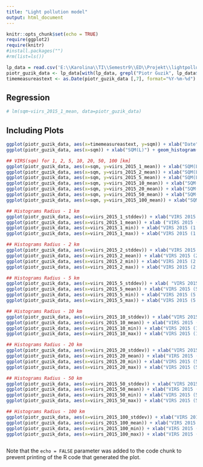 ```yaml
---
title: "Light pollution model"
output: html_document
---
```


```r
knitr::opts_chunk$set(echo = TRUE)
require(ggplot2)
require(knitr)
#install.packages("")
#rm(list=ls())
```

```r
lp_data = read.csv('E:\\Karolina\\TI\\Semestr9\\ED\\Projekt\\lightpollution\\lp\\db.csv', sep=';', dec='.', header=TRUE, stringsAsFactors = TRUE)
piotr_guzik_data <- lp_data[with(lp_data, grepl("Piotr Guzik", lp_data$name)),]
timemeasureastext <- as.Date(piotr_guzik_data [,7], format="%Y-%m-%d")
```

## Regression
```r
# lm(sqm~viirs_2015_1_mean, data=piotr_guzik_data)
```

## Including Plots

```r
ggplot(piotr_guzik_data, aes(x=timemeasureastext, y=sqm)) + xlab("Date") + ylab("SQM(L) [mag/arcsec^2]") + geom_point(color="blue")
ggplot(piotr_guzik_data, aes(x=sqm)) + xlab("SQM(L)") + geom_histogram(binwidth=0.1, col='blue') + labs(title="Histogram")

## VIRS(sqm) for 1, 2, 5, 10, 20, 50, 100 [km]
ggplot(piotr_guzik_data, aes(x=sqm, y=viirs_2015_1_mean)) + xlab("SQM(L) [mag/arcsec^2]") + ylab("VIRS 2015 (1 km) Mean  [10^-9W/cm^2*sr]") + geom_point(color="blue")
ggplot(piotr_guzik_data, aes(x=sqm, y=viirs_2015_2_mean)) + xlab("SQM(L) [mag/arcsec^2]") + ylab("VIRS 2015 (2 km) Mean  [10^-9W/cm^2*sr]") + geom_point(color="blue")
ggplot(piotr_guzik_data, aes(x=sqm, y=viirs_2015_5_mean)) + xlab("SQM(L) [mag/arcsec^2]") + ylab("VIRS 2015 (5 km) Mean  [10^-9W/cm^2*sr]") + geom_point(color="blue")
ggplot(piotr_guzik_data, aes(x=sqm, y=viirs_2015_10_mean)) + xlab("SQM(L) [mag/arcsec^2]") + ylab("VIRS 2015 (10 km) Mean  [10^-9W/cm^2*sr]") + geom_point(color="blue")
ggplot(piotr_guzik_data, aes(x=sqm, y=viirs_2015_20_mean)) + xlab("SQM(L) [mag/arcsec^2]") + ylab("VIRS 2015 (20 km) Mean  [10^-9W/cm^2*sr]") + geom_point(color="blue")
ggplot(piotr_guzik_data, aes(x=sqm, y=viirs_2015_50_mean)) + xlab("SQM(L) [mag/arcsec^2]") + ylab("VIRS 2015 (50 km) Mean  [10^-9W/cm^2*sr]") + geom_point(color="blue")
ggplot(piotr_guzik_data, aes(x=sqm, y=viirs_2015_100_mean)) + xlab("SQM(L) [mag/arcsec^2]") + ylab("VIRS 2015 (100 km) Mean  [10^-9W/cm^2*sr]") + geom_point(color="blue")

## Histograms Radius - 1 km
ggplot(piotr_guzik_data, aes(x=viirs_2015_1_stddev)) + xlab("VIRS 2015 (1 km) Standard Devation [10^-9W/cm^2*sr]") + geom_histogram(binwidth=0.3, col='blue') + labs(title="Histogram (R=1km) VIRS 2015 StdDev")
ggplot(piotr_guzik_data, aes(x=viirs_2015_1_mean)) + xlab ("VIRS 2015 (1 km) Mean  [10^-9W/cm^2*sr]") + geom_histogram(binwidth=0.3, col='blue') + labs(title="Histogram  (R=1km) VIRS 2015 Mean")
ggplot(piotr_guzik_data, aes(x=viirs_2015_1_min)) + xlab("VIRS 2015 (1 km) Min  [10^-9W/cm^2*sr]") + geom_histogram(binwidth=0.3, col='blue') + labs(title="Histogram (R=1km) VIRS 2015 Min")
ggplot(piotr_guzik_data, aes(x=viirs_2015_1_max)) + xlab("VIRS 2015 (1 km) Max  [10^-9W/cm^2*sr]") + geom_histogram(binwidth=0.3, col='blue') + labs(title="Histogram (R=1km) VIRS 2015 Max")

## Histograms Radius - 2 km
ggplot(piotr_guzik_data, aes(x=viirs_2015_2_stddev)) + xlab("VIRS 2015 (2 km) Standard Devation [10^-9W/cm^2*sr]") + geom_histogram(binwidth=0.3, col='blue') + labs(title="Histogram (R=2km) VIRS 2015 StdDev")
ggplot(piotr_guzik_data, aes(x=viirs_2015_2_mean)) + xlab("VIRS 2015 (2 km) Mean  [10^-9W/cm^2*sr]") + geom_histogram(binwidth=0.3, col='blue') + labs(title="Histogram (R=2km) VIRS 2015 Mean")
ggplot(piotr_guzik_data, aes(x=viirs_2015_2_min)) + xlab("VIRS 2015 (2 km) Min  [10^-9W/cm^2*sr]") + geom_histogram(binwidth=0.3, col='blue') + labs(title="Histogram (R=2km) VIRS 2015 Min")
ggplot(piotr_guzik_data, aes(x=viirs_2015_2_max)) + xlab("VIRS 2015 (2 km) Max  [10^-9W/cm^2*sr]") + geom_histogram(binwidth=0.3, col='blue') + labs(title="Histogram (R=2km) VIRS 2015 Max")

## Histograms Radius - 5 km
ggplot(piotr_guzik_data, aes(x=viirs_2015_5_stddev)) + xlab( "VIRS 2015 (5 km) Standard Devation [10^-9W/cm^2*sr]") + geom_histogram(binwidth=0.3, col='blue') + labs(title="Histogram (R=5km) VIRS 2015 StdDev")
ggplot(piotr_guzik_data, aes(x=viirs_2015_5_mean)) + xlab("VIRS 2015 (5 km) Mean  [10^-9W/cm^2*sr]") + geom_histogram(binwidth=0.3, col='blue') + labs(title="Histogram (R=5km) VIRS 2015 Mean")
ggplot(piotr_guzik_data, aes(x=viirs_2015_5_min)) + xlab("VIRS 2015 (5 km) Min  [10^-9W/cm^2*sr]") + geom_histogram(binwidth=0.3, col='blue') + labs(title="Histogram (R=5km) VIRS 2015 Min")
ggplot(piotr_guzik_data, aes(x=viirs_2015_5_max)) + xlab("VIRS 2015 (5 km) Max  [10^-9W/cm^2*sr]") + geom_histogram(binwidth=0.3, col='blue') + labs(title="Histogram (R=5km) VIRS 2015 Max")

## Histograms Radius - 10 km
ggplot(piotr_guzik_data, aes(x=viirs_2015_10_stddev)) + xlab("VIRS 2015 (10 km) Standard Devation [10^-9W/cm^2*sr]") + geom_histogram(binwidth=0.3, col='blue') + labs(title="Histogram (R=10km) VIRS 2015 StdDev")
ggplot(piotr_guzik_data, aes(x=viirs_2015_10_mean)) + xlab("VIRS 2015 (10 km) Mean  [10^-9W/cm^2*sr]") + geom_histogram(binwidth=0.3, col='blue') + labs(title="Histogram (R=10km) VIRS 2015 Mean")
ggplot(piotr_guzik_data, aes(x=viirs_2015_10_min)) + xlab("VIRS 2015 (10 km) Min  [10^-9W/cm^2*sr]") + geom_histogram(binwidth=0.3, col='blue') + labs(title="Histogram (R=10km) VIRS 2015 Min")
ggplot(piotr_guzik_data, aes(x=viirs_2015_10_max)) + xlab("VIRS 2015 (10 km) Max  [10^-9W/cm^2*sr]") + geom_histogram(binwidth=0.3, col='blue') + labs(title="Histogram (R=10km) VIRS 2015 Max")

## Histograms Radius - 20 km
ggplot(piotr_guzik_data, aes(x=viirs_2015_20_stddev)) + xlab("VIRS 2015 (5 km) Standard Devation [10^-9W/cm^2*sr]") + geom_histogram(binwidth=0.3, col='blue') + labs(title="Histogram (R=20km) VIRS 2015 StdDev")
ggplot(piotr_guzik_data, aes(x=viirs_2015_20_mean)) + xlab("VIRS 2015 (5 km) Mean  [10^-9W/cm^2*sr]") + geom_histogram(binwidth=0.3, col='blue') + labs(title="Histogram (R=20km) VIRS 2015 Mean")
ggplot(piotr_guzik_data, aes(x=viirs_2015_20_min)) + xlab("VIRS 2015 (5 km) Min  [10^-9W/cm^2*sr]") + geom_histogram(binwidth=0.3, col='blue') + labs(title="Histogram (R=20km) VIRS 2015 Min")
ggplot(piotr_guzik_data, aes(x=viirs_2015_20_max)) + xlab("VIRS 2015 (5 km) Max  [10^-9W/cm^2*sr]") + geom_histogram(binwidth=0.3, col='blue') + labs(title="Histogram (R=20km) VIRS 2015 Max")

## Histograms Radius - 50 km
ggplot(piotr_guzik_data, aes(x=viirs_2015_50_stddev)) + xlab("VIRS 2015 (50 km) Standard Devation [10^-9W/cm^2*sr]") + geom_histogram(binwidth=0.3, col='blue') + labs(title="Histogram (R=50km) VIRS 2015 StdDev")
ggplot(piotr_guzik_data, aes(x=viirs_2015_50_mean)) + xlab("VIRS 2015 (50 km) Mean  [10^-9W/cm^2*sr]") + geom_histogram(binwidth=0.3, col='blue') + labs(title="Histogram (R=50km) VIRS 2015 Mean")
ggplot(piotr_guzik_data, aes(x=viirs_2015_50_min)) + xlab("VIRS 2015 (50 km) Min  [10^-9W/cm^2*sr]") + geom_histogram(binwidth=0.3, col='blue') + labs(title="Histogram (R=50km) VIRS 2015 Min")
ggplot(piotr_guzik_data, aes(x=viirs_2015_50_max)) + xlab("VIRS 2015 (50 km) Max  [10^-9W/cm^2*sr]") + geom_histogram(binwidth=0.3, col='blue') + labs(title="Histogram (R=50km) VIRS 2015 Max")

## Histograms Radius - 100 km
ggplot(piotr_guzik_data, aes(x=viirs_2015_100_stddev)) + xlab("VIRS 2015 (100 km) Standard Devation [10^-9W/cm^2*sr]") + geom_histogram(binwidth=0.3, col='blue') + labs(title="Histogram (R=100km) VIRS 2015 StdDev")
ggplot(piotr_guzik_data, aes(x=viirs_2015_100_mean)) + xlab("VIRS 2015 (100 km) Mean  [10^-9W/cm^2*sr]") + geom_histogram(binwidth=0.3, col='blue') + labs(title="Histogram (R=100km) VIRS 2015 Mean")
ggplot(piotr_guzik_data, aes(x=viirs_2015_100_min)) + xlab("VIRS 2015 (100 km) Min  [10^-9W/cm^2*sr]") + geom_histogram(binwidth=0.3, col='blue') + labs(title="Histogram (R=100km) VIRS 2015 Min")
ggplot(piotr_guzik_data, aes(x=viirs_2015_100_max)) + xlab("VIRS 2015 (100 km) Max  [10^-9W/cm^2*sr]") + geom_histogram(binwidth=0.3, col='blue') + labs(title="Histogram (R=100km) VIRS 2015 Max")



```

Note that the `echo = FALSE` parameter was added to the code chunk to prevent printing of the R code that generated the plot.
